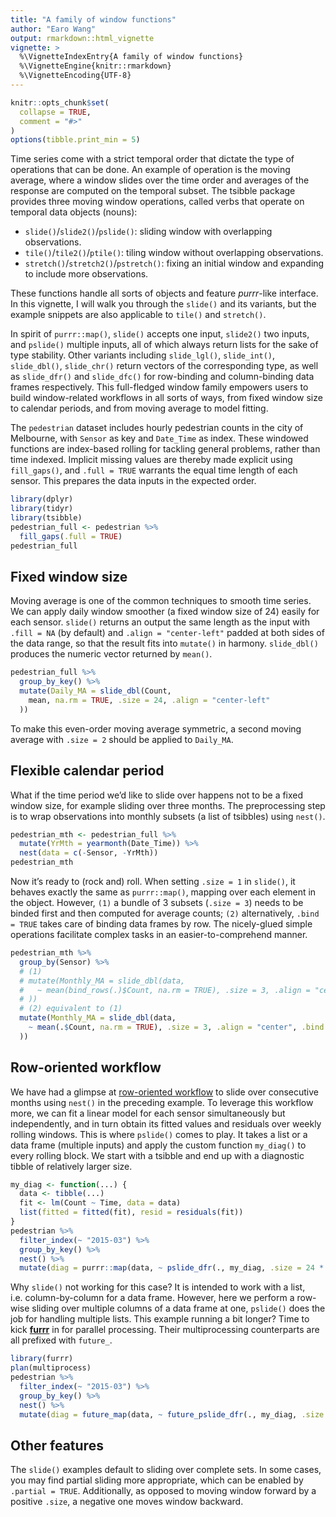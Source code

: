 ```yaml
---
title: "A family of window functions"
author: "Earo Wang"
output: rmarkdown::html_vignette
vignette: >
  %\VignetteIndexEntry{A family of window functions}
  %\VignetteEngine{knitr::rmarkdown}
  %\VignetteEncoding{UTF-8}
---
```


```r
knitr::opts_chunk$set(
  collapse = TRUE,
  comment = "#>"
)
options(tibble.print_min = 5)
```

Time series come with a strict temporal order that dictate the type of operations that can be done. An example of operation is the moving average, where a window slides over the time order and averages of the response are computed on the temporal subset. The tsibble package provides three moving window operations, called verbs that operate on temporal data objects (nouns):

* `slide()`/`slide2()`/`pslide()`: sliding window with overlapping observations.
* `tile()`/`tile2()`/`ptile()`: tiling window without overlapping observations.
* `stretch()`/`stretch2()`/`pstretch()`: fixing an initial window and expanding to include more observations.

These functions handle all sorts of objects and feature *purrr*-like interface. In this vignette, I will walk you through the `slide()` and its variants, but the example snippets are also applicable to `tile()` and `stretch()`.

In spirit of `purrr::map()`, `slide()` accepts one input, `slide2()` two inputs, and `pslide()` multiple inputs, all of which always return lists for the sake of type stability. Other variants including `slide_lgl()`, `slide_int()`, `slide_dbl()`, `slide_chr()` return vectors of the corresponding type, as well as `slide_dfr()` and `slide_dfc()` for row-binding and column-binding data frames respectively. This full-fledged window family empowers users to build window-related workflows in all sorts of ways, from fixed window size to calendar periods, and from moving average to model fitting.

The `pedestrian` dataset includes hourly pedestrian counts in the city of Melbourne, with `Sensor` as key and `Date_Time` as index. These windowed functions are index-based rolling for tackling general problems, rather than time indexed. Implicit missing values are thereby made explicit using `fill_gaps()`, and `.full = TRUE` warrants the equal time length of each sensor. This prepares the data inputs in the expected order.

```r
library(dplyr)
library(tidyr)
library(tsibble)
pedestrian_full <- pedestrian %>% 
  fill_gaps(.full = TRUE)
pedestrian_full
```

## Fixed window size

Moving average is one of the common techniques to smooth time series. We can apply daily window smoother (a fixed window size of 24) easily for each sensor. `slide()` returns an output the same length as the input with `.fill = NA` (by default) and `.align = "center-left"` padded at both sides of the data range, so that the result fits into `mutate()` in harmony. `slide_dbl()` produces the numeric vector returned by `mean()`.

```r
pedestrian_full %>% 
  group_by_key() %>% 
  mutate(Daily_MA = slide_dbl(Count, 
    mean, na.rm = TRUE, .size = 24, .align = "center-left"
  ))
```

To make this even-order moving average symmetric, a second moving average with `.size = 2` should be applied to `Daily_MA`.

## Flexible calendar period

What if the time period we'd like to slide over happens not to be a fixed window size, for example sliding over three months. The preprocessing step is to wrap observations into monthly subsets (a list of tsibbles) using `nest()`.

```r
pedestrian_mth <- pedestrian_full %>% 
  mutate(YrMth = yearmonth(Date_Time)) %>% 
  nest(data = c(-Sensor, -YrMth))
pedestrian_mth
```

Now it's ready to (rock and) roll. When setting `.size = 1` in `slide()`, it behaves exactly the same as `purrr::map()`, mapping over each element in the object. However, `(1)` a bundle of 3 subsets (`.size = 3`) needs to be binded first and then computed for average counts; `(2)` alternatively, `.bind = TRUE` takes care of binding data frames by row. The nicely-glued simple operations facilitate complex tasks in an easier-to-comprehend manner.

```r
pedestrian_mth %>% 
  group_by(Sensor) %>% 
  # (1)
  # mutate(Monthly_MA = slide_dbl(data, 
  #   ~ mean(bind_rows(.)$Count, na.rm = TRUE), .size = 3, .align = "center"
  # ))
  # (2) equivalent to (1)
  mutate(Monthly_MA = slide_dbl(data, 
    ~ mean(.$Count, na.rm = TRUE), .size = 3, .align = "center", .bind = TRUE
  ))
```

## Row-oriented workflow

We have had a glimpse at [row-oriented workflow](https://github.com/jennybc/row-oriented-workflows) to slide over consecutive months using `nest()` in the preceding example. To leverage this workflow more, we can fit a linear model for each sensor simultaneously but independently, and in turn obtain its fitted values and residuals over weekly rolling windows. This is where `pslide()` comes to play. It takes a list or a data frame (multiple inputs) and apply the custom function `my_diag()` to every rolling block. We start with a tsibble and end up with a diagnostic tibble of relatively larger size.

```r
my_diag <- function(...) {
  data <- tibble(...)
  fit <- lm(Count ~ Time, data = data)
  list(fitted = fitted(fit), resid = residuals(fit))
}
pedestrian %>%
  filter_index(~ "2015-03") %>%
  group_by_key() %>% 
  nest() %>%
  mutate(diag = purrr::map(data, ~ pslide_dfr(., my_diag, .size = 24 * 7)))
```

Why `slide()` not working for this case? It is intended to work with a list, i.e. column-by-column for a data frame. However, here we perform a row-wise sliding over multiple columns of a data frame at one, `pslide()` does the job for handling multiple lists. This example running a bit longer? Time to kick [**furrr**](https://davisvaughan.github.io/furrr/) in for parallel processing. Their multiprocessing counterparts are all prefixed with `future_`.

```r
library(furrr)
plan(multiprocess)
pedestrian %>%
  filter_index(~ "2015-03") %>%
  group_by_key() %>% 
  nest() %>%
  mutate(diag = future_map(data, ~ future_pslide_dfr(., my_diag, .size = 24 * 7)))
```


## Other features 

The `slide()` examples default to sliding over complete sets. In some cases, you may find partial sliding more appropriate, which can be enabled by `.partial = TRUE`. Additionally, as opposed to moving window forward by a positive `.size`, a negative one moves window backward.
